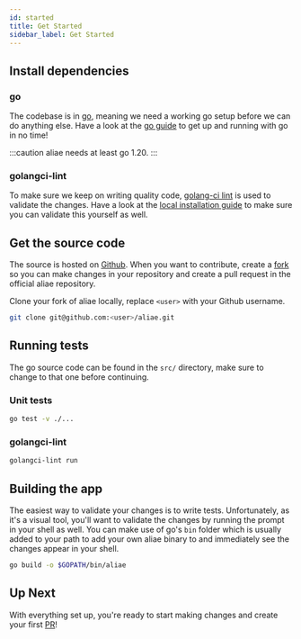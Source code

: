 ```yaml
---
id: started
title: Get Started
sidebar_label: Get Started
---
```


## Install dependencies

### go

The codebase is in [go][go], meaning we need a working go setup before we can do anything else.
Have a look at the [go guide][go-started] to get up and running with go in no time!

:::caution
aliae needs at least go 1.20.
:::

### golangci-lint

To make sure we keep on writing quality code, [golang-ci lint][golang-ci-lint] is used to validate the changes.
Have a look at the [local installation guide][golang-ci-lint-local] to make sure you can validate this yourself as well.

## Get the source code

The source is hosted on [Github][aliae]. When you want to contribute, create a [fork][gh-fork] so you can make changes in
your repository and create a pull request in the official aliae repository.

Clone your fork of aliae locally, replace `<user>` with your Github username.

```bash
git clone git@github.com:<user>/aliae.git
```

## Running tests

The go source code can be found in the `src/` directory, make sure to change to that one before continuing.

### Unit tests

```bash
go test -v ./...
```

### golangci-lint

```bash
golangci-lint run
```

## Building the app

The easiest way to validate your changes is to write tests. Unfortunately, as it's a visual tool, you'll want to validate
the changes by running the prompt in your shell as well. You can make use of go's `bin` folder which is usually added to
your path to add your own aliae binary to and immediately see the changes appear in your shell.

```bash
go build -o $GOPATH/bin/aliae
```

## Up Next

With everything set up, you're ready to start making changes and create your first [PR][gh-pr]!

[go]: https://golang.org
[go-started]: https://golang.org/doc/install
[golang-ci-lint]: https://golangci-lint.run
[golang-ci-lint-local]: https://golangci-lint.run/usage/install/#local-installation
[go-bindata]: https://github.com/kevinburke/go-bindata/
[go-global]: https://github.com/golang/go/issues/40276
[pr-go-mod]: https://github.com/JanDeDobbeleer/aliae/blob/main/.github/workflows/gomod.yml
[gh-pr]: https://github.com/JanDeDobbeleer/aliae/pulls
[aliae]: https://github.com/JanDeDobbeleer/aliae
[gh-fork]: https://guides.github.com/activities/forking/
[code]: https://code.visualstudio.com
[delve]: https://github.com/go-delve/delve
